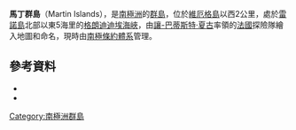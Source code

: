 '''馬丁群島'''（Martin Islands），是[[南極洲|南極洲]]的[[群島|群島]]，位於[[維厄格島|維厄格島]]以西2公里，處於[[雷諾島|雷諾島]]北部以東5海里的[[格朗迪迪埃海峽|格朗迪迪埃海峽]]，由[[讓-巴蒂斯特·夏古|讓-巴蒂斯特·夏古]]率領的[[法國|法國]]探險隊繪入地圖和命名，現時由[[南極條約體系|南極條約體系]]管理。

==參考資料==
*{{cite gnis | type = antarid | id = 9491| name = Martin Islands| accessdate = 2013-08-20}}
*{{usgs-gazetteer|id=9491| name = Martin Islands}}

{{coord|65|37|S|65|22|W|source:GNIS|display=title}}

{{DEFAULTSORT:Martin Islands (Antarctica)}}
[[Category:南極洲群島|Category:南極洲群島]]


{{Biscoes-geo-stub}}